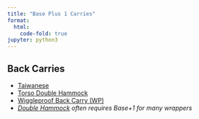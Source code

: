 ```yaml
---
title: "Base Plus 1 Carries"
format:
  html:
    code-fold: true
jupyter: python3
---
```


## Back Carries
- [Taiwanese](Taiwanese.html)
- [Torso Double Hammock](TorsoDoubleHammock.html)
- [Wiggleproof Back Carry (WP)](WiggleproofBackCarry.html)
- _[Double Hammock](DoubleHammock.html) often requires Base+1 for many wrappers_